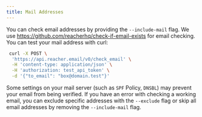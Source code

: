 ```yaml
---
title: Mail Addresses
---
```


You can check email addresses by providing the `--include-mail` flag.
We use https://github.com/reacherhq/check-if-email-exists for email checking.
You can test your mail address with curl:

```bash
 curl -X POST \
  'https://api.reacher.email/v0/check_email' \
  -H 'content-type: application/json' \
  -H 'authorization: test_api_token' \
  -d '{"to_email": "box@domain.test"}'
```

Some settings on your mail server (such as `SPF` Policy, `DNSBL`) may prevent
your email from being verified. If you have an error with checking a working
email, you can exclude specific addresses with the `--exclude` flag or skip
all email addresses by removing the `--include-mail` flag.
